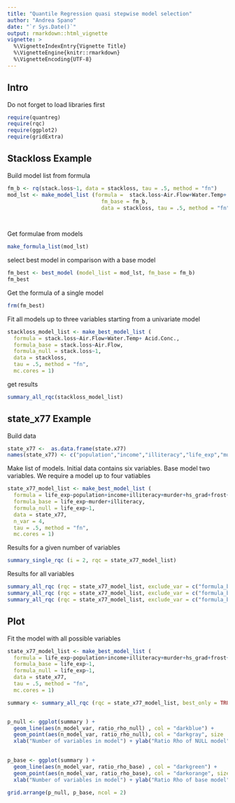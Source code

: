 ```yaml
---
title: "Quantile Regression quasi stepwise model selection"
author: "Andrea Spano"
date: "`r Sys.Date()`"
output: rmarkdown::html_vignette
vignette: >
  %\VignetteIndexEntry{Vignette Title}
  %\VignetteEngine{knitr::rmarkdown}
  %\VignetteEncoding{UTF-8}
---
```



## Intro

Do not forget to load libraries first

```r
require(quantreg)
require(rqc)
require(ggplot2)
require(gridExtra)
```


## Stackloss Example

Build model list from formula

```r
fm_b <- rq(stack.loss~1, data = stackloss, tau = .5, method = "fn")
mod_lst <- make_model_list (formula =  stack.loss~Air.Flow+Water.Temp+ Acid.Conc.,
                              fm_base = fm_b,
                              data = stackloss, tau = .5, method = "fn", mc.cores = 1)

                 
```

Get formulae from models

```r
make_formula_list(mod_lst)
```

select best model in comparison with a base model 

```r
fm_best <- best_model (model_list = mod_lst, fm_base = fm_b)
fm_best
```

Get the formula of a single model 

```r
frm(fm_best)
```


Fit all models up to three variables starting from a univariate model

```r
stackloss_model_list <- make_best_model_list (
  formula = stack.loss~Air.Flow+Water.Temp+ Acid.Conc.,
  formula_base = stack.loss~Air.Flow, 
  formula_null = stack.loss~1,
  data = stackloss, 
  tau = .5, method = "fn",
  mc.cores = 1)
```  

get results 

```r
summary_all_rqc(stackloss_model_list)
```

## state_x77 Example

Build data

```r
state_x77 <-  as.data.frame(state.x77)  
names(state_x77) <- c("population","income","illiteracy","life_exp","murder","hs_grad","frost","area" )
```

Make list of models. Initial data contains six variables. Base model two variables. We require a model up to four vatiables

```r
state_x77_model_list <- make_best_model_list (
  formula = life_exp~population+income+illiteracy+murder+hs_grad+frost+area,
  formula_base = life_exp~murder+illiteracy, 
  formula_null = life_exp~1, 
  data = state_x77, 
  n_var = 4,
  tau = .5, method = "fn",
  mc.cores = 1)
```


Results for a given number of variables


```r
summary_single_rqc (i = 2, rqc = state_x77_model_list)
```

Results for all variables

```r
summary_all_rqc (rqc = state_x77_model_list, exclude_var = c("formula_best", "formula_null"))
summary_all_rqc (rqc = state_x77_model_list, exclude_var = c("formula_best", "best_model", "formula_null"), best_only = F, digits = 4)
summary_all_rqc (rqc = state_x77_model_list, exclude_var = c("formula_best", "best_model", "formula_null"), best_only = T, digits = 4)
```


## Plot 

Fit the model with all possible variables 

```r
state_x77_model_list <- make_best_model_list (
  formula = life_exp~population+income+illiteracy+murder+hs_grad+frost+area,
  formula_base = life_exp~1, 
  formula_null = life_exp~1, 
  data = state_x77, 
  tau = .5, method = "fn",
  mc.cores = 1)
```



```r
summary <- summary_all_rqc (rqc = state_x77_model_list, best_only = TRUE, digits = 7)


p_null <- ggplot(summary ) + 
  geom_line(aes(n_model_var, ratio_rho_null) , col = "darkblue") + 
  geom_point(aes(n_model_var, ratio_rho_null), col = "darkgray", size  = 3)  +
  xlab("Number of variables in model") + ylab("Ratio Rho of NULL model") 
  

p_base <- ggplot(summary ) + 
  geom_line(aes(n_model_var, ratio_rho_base) , col = "darkgreen") + 
  geom_point(aes(n_model_var, ratio_rho_base), col = "darkorange", size  = 3) +
  xlab("Number of variables in model") + ylab("Ratio Rho of base model") 

grid.arrange(p_null, p_base, ncol = 2)
```







